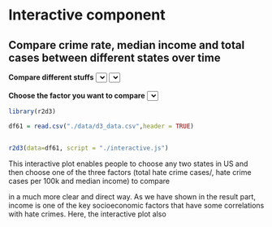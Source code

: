 # Interactive component

## Compare crime rate, median income and total cases between different states over time
<script src="https://d3js.org/d3.v6.js"></script>
<b>Compare different stuffs</b>
<select id="selectButton1"></select>
<select id="selectButton2"></select>
<br>
<br>
<b>Choose the factor you want to compare</b>
<select id="selectButton3"></select>
<div id="my_dataviz"></div>
<script src="https://d3js.org/d3-scale-chromatic.v1.min.js"></script>

```r
library(r2d3)
```



```r
df61 = read.csv("./data/d3_data.csv",header = TRUE)


r2d3(data=df61, script = "./interactive.js")
```



This interactive plot enables people to choose any two states in US and then choose one of the three factors (total hate crime cases/, hate crime cases per 100k and median income) to compare 

in a much more clear and direct way. As we have shown in the result part, income is one of the key socioeconomic factors that have some correlations with hate crimes. Here, the interactive plot also 

